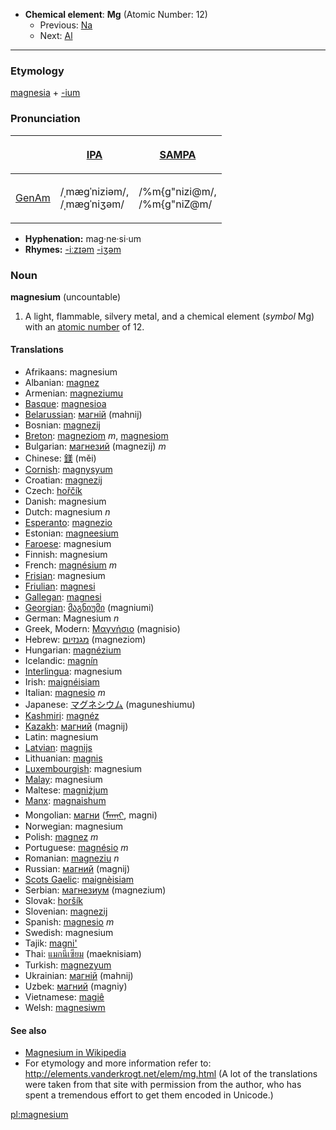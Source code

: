 *'''Chemical element''': '''Mg''' (Atomic Number: 12)
**Previous: [[Sodium|Na]]
**Next: [[Aluminium|Al]]
----
===Etymology===
[[magnesia]] + [[-ium]]

===Pronunciation===
{| border=1 cellpadding=5
! !! [[w:International Phonetic Alphabet|IPA]] !! [[w:SAMPA|SAMPA]]
|-
! [[GenAm]]
| /ˌmæɡˈniziəm/, <br> /ˌmæɡˈniʒəm/ || /%m{g"nizi@m/, <br> /%m{g"niZ@m/
|}

*'''Hyphenation:''' mag·ne·si·um
*'''Rhymes:''' [[Rhymes:English:-iːzɪəm|-iːzɪəm]] [[Rhymes:English:-iʒəm|-iʒəm]]

=== Noun ===
'''magnesium''' (uncountable)
# A light, flammable, silvery metal, and a chemical element (''symbol'' Mg) with an [[atomic number]] of 12.

==== Translations ====
*Afrikaans: magnesium
*Albanian: [[magnez]]
*Armenian: [[magneziumu]]
*[[Basque]]: [[magnesioa]]
*[[Belarussian]]: [[магній]] (mahnij)
*Bosnian: [[magnezij]]
*[[Breton]]: [[magneziom]] ''m'', [[magnesiom]]
*Bulgarian: [[магнезий]] (magnezij) ''m''
*Chinese: [[鎂]] (měi)
*[[Cornish]]: [[magnysyum]]
*Croatian: [[magnezij]]
*Czech: [[hořčík]]
*Danish: magnesium
*Dutch: magnesium ''n''
*[[Esperanto]]: [[magnezio]]
*Estonian: [[magneesium]]
*[[Faroese]]: magnesium
*Finnish: magnesium
*French: [[magnésium]] ''m''
*[[Frisian]]: magnesium
*[[Friulian]]: [[magnesi]]
*[[Gallegan]]: [[magnesi]]
*[[Georgian]]: [[მაგნიუმი]] (magniumi)
*German: Magnesium ''n''
*Greek, Modern: [[Μαγνήσιο]] '' '' (magnisio) 
*Hebrew: [[מגנזיום]] (magneziom)
*Hungarian: [[magnézium]]
*Icelandic: [[magnín]]
*[[Interlingua]]: magnesium
*Irish: [[maignéisiam]]
*Italian: [[magnesio]] ''m''
*Japanese: [[マグネシウム]] (maguneshiumu)
*[[Kashmiri]]: [[magnéz]]
*[[Kazakh]]: [[магний]] (magnij)
*Latin: magnesium
*[[Latvian]]: [[magnijs]]
*Lithuanian: [[magnis]]
*[[Luxembourgish]]: magnesium
*[[Malay]]: magnesium
*Maltese: [[magniżjum]]
*[[Manx]]: [[magnaishum]]
*Mongolian: [[магни]] ([[ᠮᠠᠭᠨᠢ]], magni)
*Norwegian: magnesium
*Polish: [[magnez]] ''m''
*Portuguese: [[magnésio]] ''m''
*Romanian: [[magneziu]] ''n''
*Russian: [[магний]] '' '' (magnij)
*[[Scots Gaelic]]: [[maignèisiam]]
*Serbian: [[магнезиум]] (magnezium)
*Slovak: [[horšík]]
*Slovenian: [[magnezij]]
*Spanish: [[magnesio]] ''m''
*Swedish: magnesium
*Tajik: [[magni']]
*Thai: [[แมกนีเซียม]] (maeknisiam)
*Turkish: [[magnezyum]]
*Ukrainian: [[магній]] (mahnij)
*Uzbek: [[магний]] (magniy)
*Vietnamese: [[magiê]]
*Welsh: [[magnesiwm]]

====See also====
*[[w:Magnesium|Magnesium in Wikipedia]]
*For etymology and more information refer to: http://elements.vanderkrogt.net/elem/mg.html  (A lot of the translations were taken from that site with permission from the author, who has spent a tremendous effort to get them encoded in Unicode.)

[[pl:magnesium]]